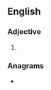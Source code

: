 ==English==

===Adjective===
{{head|en|superlative adjective}}

# {{en-superlative of|chirpy}}

===Anagrams===
* {{anagrams|en|a=cehiiprst|spheritic}}
